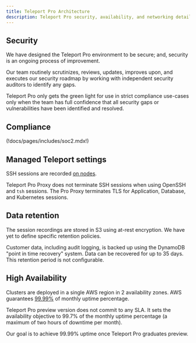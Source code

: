 ```yaml
---
title: Teleport Pro Architecture
description: Teleport Pro security, availability, and networking details.
---
```


## Security

We have designed the Teleport Pro environment to be secure; and, security is an ongoing process of improvement.

Our team routinely scrutinizes, reviews, updates, improves upon, and executes our security roadmap by working with independent security auditors to identify any gaps.

Teleport Pro only gets the green light for use in strict compliance use-cases only when the team has full confidence that all security gaps or vulnerabilities have been identified and resolved.

## Compliance

(!docs/pages/includes/soc2.mdx!)

## Managed Teleport settings

SSH sessions are recorded [on nodes](../architecture/nodes.mdx#session-recording).

Teleport Pro Proxy does not terminate SSH sessions when using OpenSSH and `tsh` sessions. The Pro Proxy terminates TLS for Application, Database, and Kubernetes sessions.

## Data retention

The session recordings are stored in S3 using at-rest encryption. We have yet to define specific retention policies.

Customer data, including audit logging, is backed up using the DynamoDB "point in time recovery" system. Data can be recovered for up to 35 days. This retention period is not configurable.

## High Availability

Clusters are deployed in a single AWS region in 2 availability zones.
AWS guarantees [99.99%](https://aws.amazon.com/compute/sla/) of monthly uptime percentage.

Teleport Pro preview version does not commit to any SLA. It sets the availability objective to 99.7% of the monthly uptime percentage (a maximum of two hours of downtime per month).

Our goal is to achieve 99.99% uptime once Teleport Pro graduates preview.

